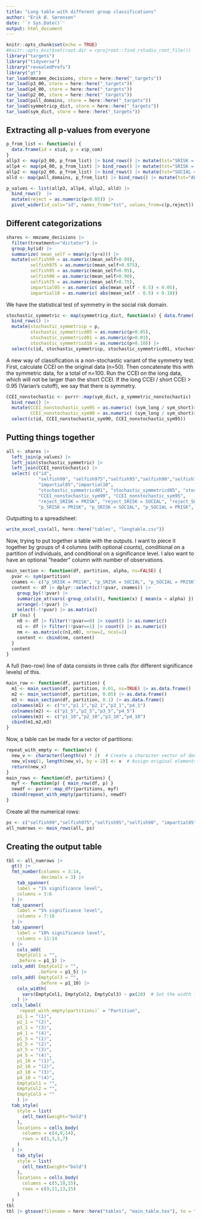 ```yaml
---
title: "Long table with different group classifications"
author: "Erik Ø. Sørensen"
date: '`r Sys.Date()`'
output: html_document
---
```


```r
knitr::opts_chunk$set(echo = TRUE)
#knitr::opts_knit$set(root.dir = rprojroot::find_rstudio_root_file())
library("targets")
library("tidyverse")
library("revealedPrefs")
library("gt")
tar_load(mmzame_decisions, store = here::here("_targets"))
tar_load(p3_00, store = here::here("_targets"))
tar_load(p4_00, store = here::here("_targets"))
tar_load(p2_00, store = here::here("_targets"))
tar_load(pall_domains, store = here::here("_targets"))
tar_load(symmetricp_dict, store = here::here("_targets"))
tar_load(sym_dict, store = here::here("_targets"))
```


## Extracting all p-values from everyone

```r
p_from_list <- function(x) {
  data.frame(id = x$id, p = x$p_com)
}
allp3 <- map(p3_00, p_from_list) |> bind_rows() |> mutate(tst="SRISK = PRISK")
allp4 <- map(p4_00, p_from_list) |> bind_rows() |> mutate(tst="SRISK = SOCIAL")
allp2 <- map(p2_00, p_from_list) |> bind_rows() |> mutate(tst="SOCIAL = PRISK")
alld <- map(pall_domains, p_from_list) |> bind_rows() |> mutate(tst="ALL DOMAINS")

p_values <- list(allp3, allp4, allp2, alld) |> 
  bind_rows()  |>
  mutate(reject = as.numeric(p<0.05)) |>
  pivot_wider(id_cols="id", names_from="tst", values_from=c(p,reject))
```


## Different categorizations

```r
shares <- mmzame_decisions |> 
  filter(treatment=="dictator") |>
  group_by(id) |>
  summarize( mean_self = mean(y/(y+x))) |>
  mutate(selfish99 = as.numeric(mean_self>0.99),
         selfish975 = as.numeric(mean_self>0.975),
         selfish95 = as.numeric(mean_self>0.95),
         selfish90 = as.numeric(mean_self>0.90),
         selfish75 = as.numeric(mean_self>0.75),
         impartial05 = as.numeric( abs(mean_self - 0.5) < 0.05),
         impartial10 = as.numeric( abs(mean_self - 0.5) < 0.10)) 
```


We have the statistical test of symmetry in the social risk domain.

```r
stochastic_symmetric <- map(symmetricp_dict, function(x) { data.frame( id = x$id, p=x$p)}) |> 
  bind_rows() |> 
  mutate(stochastic_symmetricp = p,
         stochastic_symmetricd05 = as.numeric(p>0.05),
         stochastic_symmetricd01 = as.numeric(p>0.01),
         stochastic_symmetricd10 = as.numeric(p>0.10)) |>
  select(c(id, stochastic_symmetricp, stochastic_symmetricd01, stochastic_symmetricd05, stochastic_symmetricd10))
```

A new way of classification is a non-stochastic variant of the symmetry test.
First, calculate CCEI on the original data (n=50). Then concatenate this with the
symmetric data, for a total of n=100. Run the CCEI on the long data, which will
not be larger than the short CCEI. If the long CCEI / short CCEI > 0.95 
(Varian's cutoff), we say that there is symmetry. 


```r
CCEI_nonstochastic <- purrr::map(sym_dict, p_symmetric_nonstochastic) |> 
  bind_rows() |>
  mutate(CCEI_nonstochastic_sym95 = as.numeric( (sym_long / sym_short)>0.95),
         CCEI_nonstochastic_sym90 = as.numeric( (sym_long / sym_short)>0.90)) |>
  select(c(id, CCEI_nonstochastic_sym90, CCEI_nonstochastic_sym95))
```



## Putting things together

```r
all <- shares |> 
  left_join(p_values) |> 
  left_join(stochastic_symmetric) |>
  left_join(CCEI_nonstochastic) |>
  select( c("id",
            "selfish99", "selfish975","selfish95","selfish90","selfish75",
            "impartial05","impartial10",
            "stochastic_symmetricd01", "stochastic_symmetricd05", "stochastic_symmetricd10",
            "CCEI_nonstochastic_sym90", "CCEI_nonstochastic_sym95",
            "reject_SRISK = PRISK", "reject_SRISK = SOCIAL", "reject_SOCIAL = PRISK", "reject_ALL DOMAINS",
            "p_SRISK = PRISK", "p_SRISK = SOCIAL", "p_SOCIAL = PRISK", "p_ALL DOMAINS"))
```

Outputting to a spreadsheet:

```r
write_excel_csv(all, here::here("tables", "longtable.csv"))
```

Now, trying to put together a table with the outputs. I want to piece it 
together by groups of 4 columns (with optional counts), conditional on 
a partition of individuals, and conditional on a significance level. I also 
want to have an optional "header" column with number of observations.

```r
main_section <- function(df, partition, alpha, ns=FALSE) {
  pvar <- sym(partition)
  cnames <- c("p_SRISK = PRISK", "p_SRISK = SOCIAL", "p_SOCIAL = PRISK", "p_ALL DOMAINS")
  content <- df |> dplyr::select(c(!!pvar, cnames)) |>
    group_by(!!pvar) |>
    summarize_at(vars(-group_cols()), function(x) { mean(x < alpha) }) |>
    arrange(-!!pvar) |>
    select(-!!pvar) |> as.matrix()
  if (ns) {
    n0 <- df |> filter(!!pvar==0) |> count() |> as.numeric()
    n1 <- df |> filter(!!pvar==1) |> count() |> as.numeric()
    nm <- as.matrix(c(n1,n0), nrow=2, ncol=1)
    content <- cbind(nm, content)
  }
  content
}
```


A full (two-row) line of data consists in three calls (for different significance levels) of this.

```r
main_row <- function(df, partition) {
  m1 <- main_section(df, partition, 0.01, ns=TRUE) |> as.data.frame()
  m2 <- main_section(df, partition, 0.05) |> as.data.frame()
  m3 <- main_section(df, partition, 0.1) |> as.data.frame()
  colnames(m1) <- c("n","p1_1","p2_1","p3_1","p4_1")
  colnames(m2) <- c("p1_5","p2_5","p3_5","p4_5")
  colnames(m3) <- c("p1_10","p2_10","p3_10","p4_10")
  cbind(m1,m2,m3)
}
```

Now, a table can be made for a vector of partitions:
```r
repeat_with_empty <- function(v) {
  new_v <- character(length(v) * 2)  # Create a character vector of double length, initialized with empty strings
  new_v[seq(1, length(new_v), by = 2)] <- v  # Assign original elements to every other position
  return(new_v)
}
main_rows <- function(df, partitions) {
  myf <- function(p) { main_row(df, p) }
  newdf <- purrr::map_dfr(partitions, myf) 
  cbind(repeat_with_empty(partitions), newdf)
}
```

Create all the numerical rows:

```r
ps <- c("selfish99","selfish975","selfish95","selfish90", "impartial05","stochastic_symmetricd10","stochastic_symmetricd05","stochastic_symmetricd01")
all_numrows <- main_rows(all, ps)
```



## Creating the output table

```r
tbl <- all_numrows |> 
  gt() |>
  fmt_number(columns = 3:14,
             decimals = 3) |>
    tab_spanner(
    label = "1% significance level",
    columns = 3:6
  ) |>
  tab_spanner(
    label = "5% significance level",
    columns = 7:10
  ) |>
  tab_spanner(
    label = "10% significance level",
    columns = 11:14
  ) |>
    cols_add(
    EmptyCol1 = "",
    .before = p1_1) |>
  cols_add( EmptyCol2 = "",
            .before = p1_5) |>
  cols_add( EmptyCol3 = "",
            .before = p1_10) |>
    cols_width(
      vars(EmptyCol1, EmptyCol2, EmptyCol3) ~ px(20)  # Set the width for the empty columns
    ) |>
  cols_label(
    `repeat_with_empty(partitions)` = "Partition",
    p1_1 = "(1)",
    p2_1 = "(2)",
    p3_1 = "(3)",
    p4_1 = "(4)",
    p1_5 = "(1)",
    p2_5 = "(2)",
    p3_5 = "(3)",
    p4_5 = "(4)",
    p1_10 = "(1)",
    p2_10 = "(2)",
    p3_10 = "(3)",
    p4_10 = "(4)",
    EmptyCol1 = "",
    EmptyCol2 = "",
    EmptyCol3 = ""
    ) |>
  tab_style(
    style = list(
      cell_text(weight="bold")
    ),
    locations = cells_body(
      columns = c(4,9,14),
      rows = c(1,3,5,7)
    )
  ) |>
    tab_style(
    style = list(
      cell_text(weight="bold")
    ),
    locations = cells_body(
      columns = c(5,10,15),
      rows = c(9,11,13,15)
    )
  )
tbl
tbl |> gtsave(filename = here::here("tables", "main_table.tex"), to = "latex")
```



